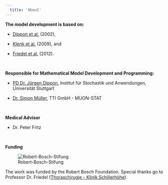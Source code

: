 ```yaml
---
  title: 'About'
---
```


**The model development is based on:**

* [Dippon et al.](http://dl.acm.org/citation.cfm?id=608456) (2002),

* [Klenk et al.](http://www.vis.uni-stuttgart.de/~klenksn/paper/medicaldb.pdf) (2009), and

* [Friedel et al.](http://ar.iiarjournals.org/content/33/4/1609.short) (2012).

<br>


**Responsible for Mathematical Model Development and Programming:**

* [PD Dr. J&uuml;rgen Dippon](http://www.isa.uni-stuttgart.de/LstStoch/Dippon/), Institut f&uuml;r Stochastik und Anwendungen, Universit&auml;t Stuttgart

* [Dr. Simon M&uuml;ller](http://muon-stat.com/), TTI GmbH - MUON-STAT

<br>

**Medical Advisor**

* Dr. Peter Fritz

<br>

**Funding**

![Robert-Bosch-Stifung](img/RBS_Logo.png)

The work was funded by the Robert Bosch Foundation. Special thanks go to Professor Dr. Friedel ([Thoraxchirugie - Klinik Schillerhöhe](http://www.rbk.de/standorte/klinik-schillerhoehe/abteilungen/thoraxchirurgie/team.html)).

